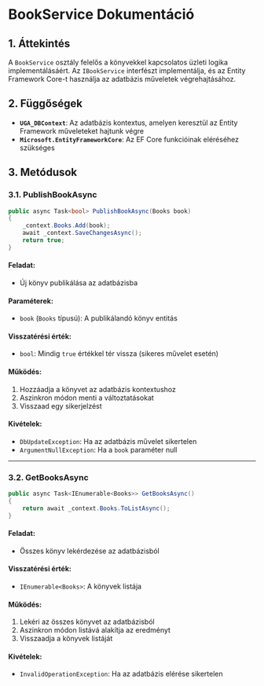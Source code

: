 # BookService Dokumentáció

## **1. Áttekintés**
A `BookService` osztály felelős a könyvekkel kapcsolatos üzleti logika implementálásáért. Az `IBookService` interfészt implementálja, és az Entity Framework Core-t használja az adatbázis műveletek végrehajtásához.

## **2. Függőségek**
- **`UGA_DBContext`**: Az adatbázis kontextus, amelyen keresztül az Entity Framework műveleteket hajtunk végre
- **`Microsoft.EntityFrameworkCore`**: Az EF Core funkcióinak eléréséhez szükséges

## **3. Metódusok**

### **3.1. PublishBookAsync**
```csharp
public async Task<bool> PublishBookAsync(Books book)
{
    _context.Books.Add(book);
    await _context.SaveChangesAsync();
    return true;
}
```

#### **Feladat**:
- Új könyv publikálása az adatbázisba

#### **Paraméterek**:
- `book` (`Books` típusú): A publikálandó könyv entitás

#### **Visszatérési érték**:
- `bool`: Mindig `true` értékkel tér vissza (sikeres művelet esetén)

#### **Működés**:
1. Hozzáadja a könyvet az adatbázis kontextushoz
2. Aszinkron módon menti a változtatásokat
3. Visszaad egy sikerjelzést

#### **Kivételek**:
- `DbUpdateException`: Ha az adatbázis művelet sikertelen
- `ArgumentNullException`: Ha a `book` paraméter null

---

### **3.2. GetBooksAsync**
```csharp
public async Task<IEnumerable<Books>> GetBooksAsync()
{
    return await _context.Books.ToListAsync();
}
```

#### **Feladat**:
- Összes könyv lekérdezése az adatbázisból

#### **Visszatérési érték**:
- `IEnumerable<Books>`: A könyvek listája

#### **Működés**:
1. Lekéri az összes könyvet az adatbázisból
2. Aszinkron módon listává alakítja az eredményt
3. Visszaadja a könyvek listáját

#### **Kivételek**:
- `InvalidOperationException`: Ha az adatbázis elérése sikertelen